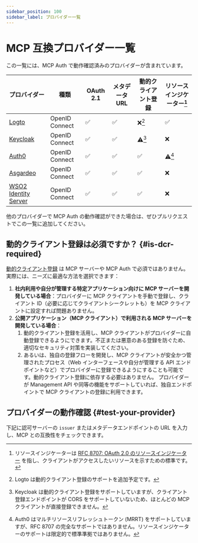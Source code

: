 ```yaml
---
sidebar_position: 100
sidebar_label: プロバイダー一覧
---
```



# MCP 互換プロバイダー一覧

この一覧には、MCP Auth で動作確認済みのプロバイダーが含まれています。

| プロバイダー                                              | 種類            | OAuth 2.1 | メタデータ URL | 動的クライアント登録 | リソースインジケーター[^1] |
| --------------------------------------------------------- | --------------- | --------- | -------------- | --------------------- | -------------------------- |
| [Logto](https://logto.io)                                 | OpenID Connect  | ✅        | ✅             | ❌[^2]                | ✅                         |
| [Keycloak](https://www.keycloak.org)                      | OpenID Connect  | ✅        | ✅             | ⚠️[^3]                | ❌                         |
| [Auth0](https://www.auth0.com)                            | OpenID Connect  | ✅        | ✅             | ✅                    | ⚠️[^4]                     |
| [Asgardeo](https://wso2.com/asgardeo)                     | OpenID Connect  | ✅        | ✅             | ✅                    | ❌                         |
| [WSO2 Identity Server](https://wso2.com/identity-server/) | OpenID Connect  | ✅        | ✅             | ✅                    | ❌                         |

他のプロバイダーで MCP Auth の動作確認ができた場合は、ぜひプルリクエストでこの一覧に追加してください。

[^1]: リソースインジケーターは [RFC 8707: OAuth 2.0 のリソースインジケーター](https://datatracker.ietf.org/doc/html/rfc8707) を指し、クライアントがアクセスしたいリソースを示すための標準です。

[^2]: Logto は動的クライアント登録のサポートを追加予定です。

[^3]: Keycloak は動的クライアント登録をサポートしていますが、クライアント登録エンドポイントが CORS をサポートしていないため、ほとんどの MCP クライアントが直接登録できません。

[^4]: Auth0 はマルチリソースリフレッシュトークン (MRRT) をサポートしていますが、RFC 8707 の完全なサポートではありません。リソースインジケーターのサポートは限定的で標準準拠ではありません。

## 動的クライアント登録は必須ですか？ \{#is-dcr-required}

[動的クライアント登録](https://datatracker.ietf.org/doc/html/rfc7591) は MCP サーバーや MCP Auth で必須ではありません。実際には、ニーズに最適な方法を選択できます：

1. **社内利用や自分が管理する特定アプリケーション向けに MCP サーバーを開発している場合**：プロバイダーに MCP クライアントを手動で登録し、クライアント ID（必要に応じてクライアントシークレットも）を MCP クライアントに設定すれば問題ありません。
2. **公開アプリケーション（MCP クライアント）で利用される MCP サーバーを開発している場合**：
   1. 動的クライアント登録を活用し、MCP クライアントがプロバイダーに自動登録できるようにできます。不正または悪意のある登録を防ぐため、適切なセキュリティ対策を実装してください。
   2. あるいは、独自の登録フローを開発し、MCP クライアントが安全かつ管理されたプロセス（Web インターフェースや自分が管理する API エンドポイントなど）でプロバイダーに登録できるようにすることも可能です。動的クライアント登録に依存する必要はありません。
      プロバイダーが Management API や同等の機能をサポートしていれば、独自エンドポイントで MCP クライアントの登録に利用できます。

## プロバイダーの動作確認 \{#test-your-provider}

下記に認可サーバーの `issuer` またはメタデータエンドポイントの URL を入力し、MCP との互換性をチェックできます。

<TestProvider />
